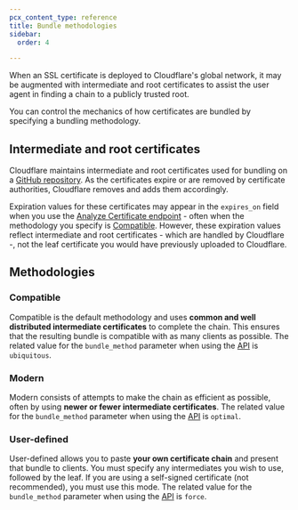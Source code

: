 ```yaml
---
pcx_content_type: reference
title: Bundle methodologies
sidebar:
  order: 4

---
```


When an SSL certificate is deployed to Cloudflare's global network, it may be augmented with intermediate and root certificates to assist the user agent in finding a chain to a publicly trusted root.

You can control the mechanics of how certificates are bundled by specifying a bundling methodology.

## Intermediate and root certificates

Cloudflare maintains intermediate and root certificates used for bundling on a [GitHub repository](https://github.com/cloudflare/cfssl_trust). As the certificates expire or are removed by certificate authorities, Cloudflare removes and adds them accordingly.

Expiration values for these certificates may appear in the `expires_on` field when you use the [Analyze Certificate endpoint](/api/operations/analyze-certificate-analyze-certificate) - often when the methodology you specify is [Compatible](#compatible). However, these expiration values reflect intermediate and root certificates - which are handled by Cloudflare -, not the leaf certificate you would have previously uploaded to Cloudflare.

## Methodologies

### Compatible

Compatible is the default methodology and uses **common and well distributed intermediate certificates** to complete the chain. This ensures that the resulting bundle is compatible with as many clients as possible. 
The related value for the `bundle_method` parameter when using the [API](https://developers.cloudflare.com/api/operations/custom-ssl-for-a-zone-create-ssl-configuration) is `ubiquitous`.

### Modern

Modern consists of attempts to make the chain as efficient as possible, often by using **newer or fewer intermediate certificates**.
The related value for the `bundle_method` parameter when using the [API](https://developers.cloudflare.com/api/operations/custom-ssl-for-a-zone-create-ssl-configuration) is `optimal`.

### User-defined

User-defined allows you to paste **your own certificate chain** and present that bundle to clients. You must specify any intermediates you wish to use, followed by the leaf. If you are using a self-signed certificate (not recommended), you must use this mode.
The related value for the `bundle_method` parameter when using the [API](https://developers.cloudflare.com/api/operations/custom-ssl-for-a-zone-create-ssl-configuration) is `force`.
